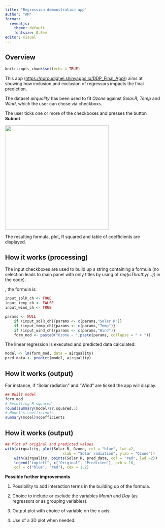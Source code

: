 ```yaml
---
title: "Regression demonstration app"
author: "AM"
format: 
  revealjs:
    theme: default
    fontsize: 0.8em
editor: visual
---
```


## Overview {.smaller}

```r
knitr::opts_chunk$set(echo = TRUE)
```

This app (<https://porcudighel.shinyapps.io/DDP_Final_App/>) aims at showing how inclusion and exclusion of regressors impacts the final prediction.

The dataset *airquality* has been used to fit *Ozone* against *Solar.R*, *Temp* and *Wind*, which the user can chose via checkboxs.

The user ticks one or more of the checkboxes and presses the button **Submit**.

![](App.png){fig-align="center" width="337"}

The resulting formula, plot, R squared and table of coefficients are displayed.

## How it works (processing) {.smaller}

The input checkboxes are used to build up a string containing a formula (no selection leads to main panel with only titles by using of *req(isThruthy(...))* in the code).

, the formula is:

```r
input_solR_ch <- TRUE
input_temp_ch <- FALSE
input_wind_ch <- TRUE
```

```r
params <- NULL
    if (input_solR_ch){params <- c(params,"Solar.R")}
    if (input_temp_ch){params <- c(params,"Temp")}
    if (input_wind_ch){params <- c(params,"Wind")}
    form_mod <- paste0("Ozone ~ ",paste(params, collapse = " + "))
```

The linear regression is executed and predicted data calculated:

```r
model <- lm(form_mod, data = airquality)
pred_data <- predict(model, airquality)
```

## How it works (output) {.smaller}

For instance, if "Solar radiation" and "Wind" are ticked the app will display:

```r
## Built model
form_mod
# Resulting R squared
round(summary(model)$r.squared,5)
# Model's coefficients
summary(model)$coefficients
```

## How it works (output) {.smaller}

```r
## Plot of original and predicted values
with(airquality, plot(Solar.R, Ozone, col = "blue", lwd =2,
                          xlab = "Solar radiation", ylab = "Ozone"))
    with(airquality, points(Solar.R, pred_data, col = "red", lwd =2))
    legend("topleft", c("Original", "Predicted"), pch = 16, 
    col = c("blue", "red"), cex = 1.2)
```

**Possible further improvements**

1.  Possibility to add interaction terms in the building up of the formula.

2.  Choice to include or exclude the variables *Month* and *Day* (as regressors or as grouping variables).

3.  Output plot with choice of variable on the x axis.

4.  Use of a 3D plot when needed.
